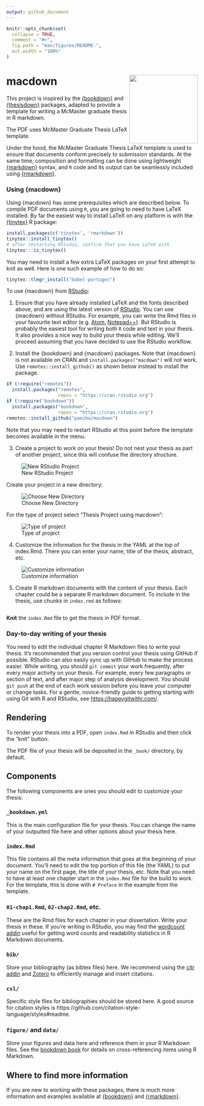 ```yaml
---
output: github_document
---
```


<!-- README.md is generated from README.Rmd. Please edit that file -->

```r
knitr::opts_chunk$set(
  collapse = TRUE,
  comment = "#>",
  fig.path = "man/figures/README-",
  out.width = "100%"
)
```

# macdown <img src="man/figures/macdown.png" align="right" width=180 />

This project is inspired by the [{bookdown}](https://bookdown.org/) and [{thesisdown}](http://thesisdown.rbind.io/) packages, adapted to provide a template for writing a McMaster graduate thesis in R markdown.

The PDF uses McMaster Graduate Thesis LaTeX template.

<!--
The current output for the four versions is here:
- [PDF](https://github.com/ismayc/thesisdown_book/blob/gh-pages/thesis.pdf) (Generating LaTeX file is available [here](https://github.com/ismayc/thesisdown_book/blob/gh-pages/thesis.tex) with other files in the [book directory](https://github.com/ismayc/thesisdown_book/tree/gh-pages).)
- [Word](https://github.com/ismayc/thesisdown_book/blob/gh-pages/thesis.docx)
- [ePub](https://github.com/ismayc/thesisdown_book/blob/gh-pages/thesis.epub)
- [gitbook](https://ismayc.github.io/thesisdown_book)
-->

Under the hood, the McMaster Graduate Thesis LaTeX template is used to ensure that documents conform precisely to submission standards. At the same time, composition and formatting can be done using lightweight [{markdown}](https://rmarkdown.rstudio.com/authoring_basics.html) syntax, and `R` code and its output can be seamlessly included using [{rmarkdown}](https://rmarkdown.rstudio.com).

### Using {macdown}

Using {macdown} has some prerequisites which are described below. To compile PDF documents using `R`, you are going to need to have LaTeX installed. By far the easiest way to install LaTeX on any platform is with the [{tinytex}](https://yihui.name/tinytex/) R package:

```r
install.packages(c('tinytex', 'rmarkdown'))
tinytex::install_tinytex()
# after restarting RStudio, confirm that you have LaTeX with 
tinytex:::is_tinytex() 
```

You may need to install a few extra LaTeX packages on your first attempt to knit as well. Here is one such example of how to do so:

```r
tinytex::tlmgr_install("babel-portuges")
```

To use {macdown} from [RStudio](https://www.rstudio.com/products/rstudio/download/):

1) Ensure that you have already installed LaTeX and the fonts described above, and are using the latest version of [RStudio](https://www.rstudio.com/products/rstudio/download/). You can use {macdown} without RStudio. For example, you can write the Rmd files in your favourite text editor (e.g. [Atom](https://atom.io/), [Notepad++](https://notepad-plus-plus.org/)). But RStudio is probably the easiest tool for writing both `R` code and text in your thesis. It also provides a nice way to build your thesis while editing. We'll proceed assuming that you have decided to use the RStudio workflow.

2) Install the {bookdown} and {macdown} packages. Note that {macdown} is not available on CRAN and `install.packages("macdown")` will not work. Use `remotes::install_github()` as shown below instead to install the package.

```r
if (!require("remotes")) 
  install.packages("remotes", 
                   repos = "https://cran.rstudio.org")
if (!require("bookdown")) 
  install.packages("bookdown", 
                   repos = "https://cran.rstudio.org")
remotes::install_github("paezha/macdown")
```

Note that you may need to restart RStudio at this point before the template becomes available in the menu.

3) Create a project to work on your thesis! Do not nest your thesis as part of another project, since this will confuse the directory structure.

![New RStudio Project](man/figures/create-new-project.png)

Create your project in a new directory: 

![Choose New Directory](man/figures/choose-new-directory.png)

For the type of project select "Thesis Project using macdown":

![Type of project](man/figures/choose-thesis-project.png)

4) Customize the information for the thesis in the YAML at the top of index.Rmd. There you can enter your name, title of the thesis, abstract, etc.

![Customize information](man/figures/customize-yaml.png)

5) Create R markdown documents with the content of your thesis. Each chapter could be a separate R markdown document. To include in the thesis, use chunks in `index.rmd` as follows:

```

```

**Knit** the `index.Rmd` file to get the thesis in PDF format.

### Day-to-day writing of your thesis 

You need to edit the individual chapter R Markdown files to write your thesis. It's recommended that you version control your thesis using GitHub if possible. RStudio can also easily sync up with GitHub to make the process easier. While writing, you should `git commit` your work frequently, after every major activity on your thesis. For example, every few paragraphs or section of text, and after major step of analysis development. You should `git push` at the end of each work session before you leave your computer or change tasks. For a gentle, novice-friendly guide to getting starting with using Git with R and RStudio, see <https://happygitwithr.com/>.

## Rendering

To render your thesis into a PDF, open `index.Rmd` in RStudio and then click the "knit" button.

The PDF file of your thesis will be deposited in the `_book/` directory, by default.

## Components

The following components are ones you should edit to customize your thesis:

### `_bookdown.yml`

This is the main configuration file for your thesis. You can change the name of your outputted file here and other options about your thesis here.

### `index.Rmd`

This file contains all the meta information that goes at the beginning of your document. You'll need to edit the top portion of this file (the YAML) to put your name on the first page, the title of your thesis, etc. Note that you need to have at least one chapter start in the `index.Rmd` file for the build to work. For the template, this is done with `# Preface` in the example from the template.

### `01-chap1.Rmd`, `02-chap2.Rmd`, etc.

These are the Rmd files for each chapter in your dissertation. Write your thesis in these. If you're writing in RStudio, you may find the [wordcount addin](https://github.com/benmarwick/wordcountaddin) useful for getting word counts and readability statistics in R Markdown documents.

### `bib/`

Store your bibliography (as bibtex files) here. We recommend using the [citr addin](https://github.com/crsh/citr) and [Zotero](https://www.zotero.org/) to efficiently manage and insert citations. 

### `csl/`

Specific style files for bibliographies should be stored here. A good source for
citation styles is https://github.com/citation-style-language/styles#readme.

### `figure/` and `data/`

Store your figures and data here and reference them in your R Markdown files. See the [bookdown book](https://bookdown.org/yihui/bookdown/) for details on cross-referencing items using R Markdown.

## Where to find more information

If you are new to working with these packages, there is much more information and examples available at [{bookdown}](https://bookdown.org/) and [{rmarkdown}](https://rmarkdown.rstudio.com/). 


